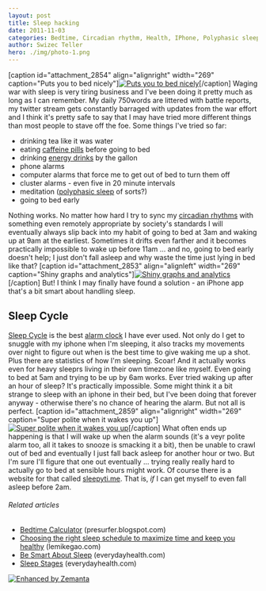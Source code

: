 ```yaml
---
layout: post
title: Sleep hacking
date: 2011-11-03
categories: Bedtime, Circadian rhythm, Health, IPhone, Polyphasic sleep, Sleep, Sleep Cycle, Sleep disorder
author: Swizec Teller
hero: ./img/photo-1.png
---
```


\[caption id="attachment_2854" align="alignright" width="269" caption="Puts you to bed nicely"][![](http://swizec.com/blog/wp-content/uploads/2011/11/photo-1.png "Puts you to bed nicely")](./img/photo-1.png)\[/caption] Waging war with sleep is very tiring business and I've been doing it pretty much as long as I can remember. My daily 750words are littered with battle reports, my twitter stream gets constantly barraged with updates from the war effort and I think it's pretty safe to say that I may have tried more different things than most people to stave off the foe. Some things I've tried so far:

-   drinking tea like it was water
-   eating [caffeine pills](http://en.wikipedia.org/wiki/Caffeine_tablets "Caffeine tablets") before going to bed
-   drinking [energy drinks](http://en.wikipedia.org/wiki/Energy_drink "Energy drink") by the gallon
-   phone alarms
-   computer alarms that force me to get out of bed to turn them off
-   cluster alarms - even five in 20 minute intervals
-   meditation ([polyphasic sleep](http://en.wikipedia.org/wiki/Polyphasic_sleep "Polyphasic sleep") of sorts?)
-   going to bed early

Nothing works. No matter how hard I try to sync my [circadian rhythms](http://en.wikipedia.org/wiki/Circadian_rhythm "Circadian rhythm") with something even remotely appropriate by society's standards I will eventually always slip back into my habit of going to bed at 3am and waking up at 9am at the earliest. Sometimes it drifts even farther and it becomes practically impossible to wake up before 11am ... and no, going to bed early doesn't help; I just don't fall asleep and why waste the time just lying in bed like that? \[caption id="attachment_2853" align="alignleft" width="269" caption="Shiny graphs and analytics"][![](http://swizec.com/blog/wp-content/uploads/2011/11/photo.png "Shiny graphs and analytics")](./img/photo.png)\[/caption] But! I think I may finally have found a solution - an iPhone app that's a bit smart about handling sleep.

## Sleep Cycle

[Sleep Cycle](http://www.mdlabs.se/sleepcycle/) is the best [alarm clock](http://en.wikipedia.org/wiki/Alarm_clock "Alarm clock") I have ever used. Not only do I get to snuggle with my iphone when I'm sleeping, it also tracks my movements over night to figure out when is the best time to give waking me up a shot. Plus there are statistics of how I'm sleeping. Scoar! And it actually works even for heavy sleeprs living in their own timezone like myself. Even going to bed at 5am and trying to be up by 6am works. Ever tried waking up after an hour of sleep? It's practically impossible. Some might think it a bit strange to sleep with an iphone in their bed, but I've been doing that forever anyway - otherwise there's no chance of hearing the alarm. But not all is perfect. \[caption id="attachment_2859" align="alignright" width="269" caption="Super polite when it wakes you up"][![](http://swizec.com/blog/wp-content/uploads/2011/11/photo-2.png "Super polite when it wakes you up")](./img/photo-2.png)\[/caption] What often ends up happening is that I will wake up when the alarm sounds (it's a veyr polite alarm too, all it takes to snooze is smacking it a bit), then be unable to crawl out of bed and eventually I just fall back asleep for another hour or two. But I'm sure I'll figure that one out eventually ... trying really really hard to actually go to bed at sensible hours might work. Of course there is a website for that called [sleepyti.me](http://sleepyti.me). That is, _if_ I can get myself to even fall asleep before 2am.

###### Related articles

-   [Bedtime Calculator](http://presurfer.blogspot.com/2011/10/bedtime-calculator.html) (presurfer.blogspot.com)
-   [Choosing the right sleep schedule to maximize time and keep you healthy](http://lemikegao.com/startup-sleep-setting-up-a-sleep-schedule-to-19349) (lemikegao.com)
-   [Be Smart About Sleep](http://www.everydayhealth.com/sleep/101/be-a-smart-sleeper.aspx) (everydayhealth.com)
-   [Sleep Stages](http://www.everydayhealth.com/sleep/101/stages-of-sleep.aspx) (everydayhealth.com)

[![Enhanced by Zemanta](http://img.zemanta.com/zemified_e.png?x-id=0cdf25fb-aeff-4d02-b3bf-b42f97da63c8)](http://www.zemanta.com/ "Enhanced by Zemanta")

